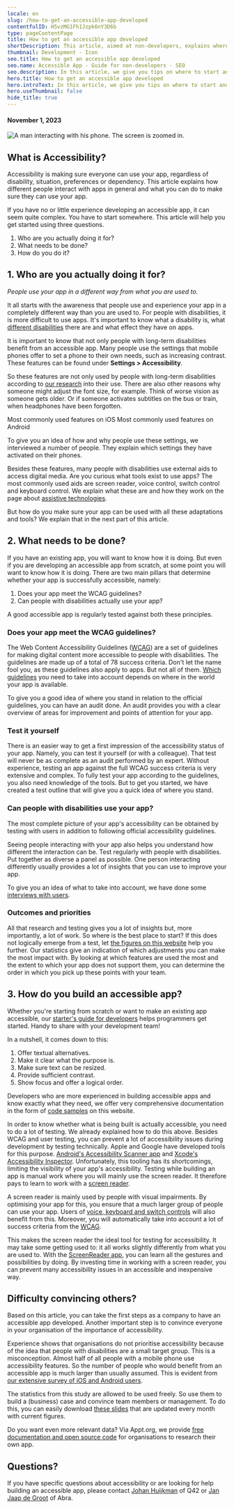 ```yaml
---
locale: en
slug: /how-to-get-an-accessible-app-developed
contentfulID: H5vzMG1Fh1Jzpk6nY3D6b
type: pageContentPage
title: How to get an accessible app developed
shortDescription: This article, aimed at non-developers, explains where to start if you want to have an app made accessible.
thumbnail: Development - Icon
seo.title: How to get an accessible app developed
seo.name: Accessible App - Guide for non-developers - SEO
seo.description: In this article, we give you tips on where to start and what to consider if you want to make an app accessible to the widest possible range of users, including people with disabilities.
hero.title: How to get an accessible app developed
hero.introText: In this article, we give you tips on where to start and what to consider if you want to make an app accessible to the widest possible range of users, including people with disabilities.
hero.useThumbnail: false
hide_title: true
---
```


<Hero
  title="How to get an accessible app developed"
  introText="In this article, we give you tips on where to start and what to consider if you want to make an app accessible to the widest possible range of users, including people with disabilities."
/>

#### November 1, 2023

<Image src="/img/light/Q42 Amsterdam - Real User Feedback Thursday -5 met blinden en slechtzienden (9).jpg" alt="A man interacting with his phone. The screen is zoomed in."/>

## What is Accessibility?

Accessibility is making sure everyone can use your app, regardless of disability, situation, preferences or dependency. This article explains how different people interact with apps in general and what you can do to make sure they can use your app.

If you have no or little experience developing an accessible app, it can seem quite complex. You have to start somewhere. This article will help you get started using three questions.

1. Who are you actually doing it for?
2. What needs to be done?
3. How do you do it?

## 1. Who are you actually doing it for?

*People use your app in a different way from what you are used to.*

It all starts with the awareness that people use and experience your app in a completely different way than you are used to. For people with disabilities, it is more difficult to use apps. It's important to know what a disability is, what [different disabilities](/en/articles/disabilities) there are and what effect they have on apps. 

It is important to know that not only people with long-term disabilities benefit from an accessible app. Many people use the settings that mobile phones offer to set a phone to their own needs, such as increasing contrast. These features can be found under **Settings > Accessibility**.

So these features are not only used by people with long-term disabilities according to [our research](/en/stats) into their use. There are also other reasons why someone might adjust the font size, for example. Think of worse vision as someone gets older. Or if someone activates subtitles on the bus or train, when headphones have been forgotten.

<TwoColumnBlock>
  <LeftColumn>
    <ColumnRow>
      <PercentageBlock
        metrics={[
          { title: 'Adjust text size', key: 'ios-non_default_content_size-true', isPercentage: true },
          { title: 'Dark mode', key: 'ios-preference_ui_style-dark', isPercentage: true },
          { title: 'Zoom', key: 'ios-screen_zoomed-true', isPercentage: true },
          { title: 'Bold text', key: 'ios-accessibility_is_bold_text_enabled-true', isPercentage: true },
          { title: 'Shake to undo off', key: 'ios-accessibility_is_shake_to_undo_enabled-false', isPercentage: true }
        ]}
        linkLabel="All accessibility stats"
        linkUrl="/en/stats">
        Most commonly used features on iOS
      </PercentageBlock>
    </ColumnRow>
  </LeftColumn>
  <RightColumn>
    <ColumnRow>
      <PercentageBlock
        metrics={[
          { title: 'Dark mode', key: 'android-preference_is_nightmode_enabled-true', isPercentage: true },
          { title: 'Live captions', key: 'android-accessibility_is_closed_captioning_enabled-true', isPercentage: true },
          { title: 'Screen orientation landscape', key: 'android-screen_orientation-landscape', isPercentage: true },
          { title: 'Bigger display size', key: 'android-screen_display_scale_default_comparison-bigger', isPercentage: true },
          { title: 'Adjust text size', key: 'android-default_screen_font_scale-false', isPercentage: true }
        ]}
        linkLabel="All accessibility stats"
        linkUrl="/en/stats">
        Most commonly used features on Android
      </PercentageBlock>
    </ColumnRow>
  </RightColumn>
</TwoColumnBlock>

To give you an idea of how and why people use these settings, we interviewed a number of people. They explain which settings they have activated on their phones. 

<Quote
  quote="How many hours a day I use my phone? How many hours do you use your eyes?"
  name="Jesse"
  imageSrc="/img/light/Jesse.png"
  alt="Photo Jesse"
  linkLabel="See all interviews"
  url="/en/articles/interviews"
/>

Besides these features, many people with disabilities use external aids to access digital media. Are you curious what tools exist to use apps? The most commonly used aids are screen reader, voice control, switch control and keyboard control. We explain what these are and how they work on the page about [assistive technologies](/en/articles/assistive-technologies).

But how do you make sure your app can be used with all these adaptations and tools? We explain that in the next part of this article.

## 2. What needs to be done?

If you have an existing app, you will want to know how it is doing. But even if you are developing an accessible app from scratch, at some point you will want to know how it is doing. There are two main pillars that determine whether your app is successfully accessible, namely:

1. Does your app meet the WCAG guidelines?
2. Can people with disabilities actually use your app?

A good accessible app is regularly tested against both these principles.

### Does your app meet the WCAG guidelines?

The Web Content Accessibility Guidelines ([WCAG](/en/guidelines/wcag)) are a set of guidelines for making digital content more accessible to people with disabilities. The guidelines are made up of a total of 78 success criteria. Don't let the name fool you, as these guidelines also apply to apps. But not all of them. [Which guidelines](/en/guidelines) you need to take into account depends on where in the world your app is available. 

To give you a good idea of where you stand in relation to the official guidelines, you can have an audit done. An audit provides you with a clear overview of areas for improvement and points of attention for your app. 

### Test it yourself

There is an easier way to get a first impression of the accessibility status of your app. Namely, you can test it yourself (or with a colleague). That test will never be as complete as an audit performed by an expert. Without experience, testing an app against the full WCAG success criteria is very extensive and complex. To fully test your app according to the guidelines, you also need knowledge of the tools. But to get you started, we have created a test outline that will give you a quick idea of where you stand.

<LinkList title="WCAG Testing for Beginners Link" isHighlighted={true}>
  <LinkListItem url="/en/guidelines/beginnersguide-accessibility-testing" title="Beginners' Guide to Accessibility Testing" pageTitle="Beginners' Guide to Accessibility Testing" shortDescription="Test whether your app is accessible yourself." icon="/img/light/features.svg" iconAlt="Features icon"/>
</LinkList>

### Can people with disabilities use your app?

The most complete picture of your app's accessibility can be obtained by testing with users in addition to following official accessibility guidelines.

Seeing people interacting with your app also helps you understand how different the interaction can be. Test regularly with people with disabilities. Put together as diverse a panel as possible. One person interacting differently usually provides a lot of insights that you can use to improve your app. 

To give you an idea of what to take into account, we have done some [interviews with users](/en/articles/interviews).

### Outcomes and priorities

All that research and testing gives you a lot of insights but, more importantly, a lot of work. So where is the best place to start? If this does not logically emerge from a test, let [the figures on this website](/en/stats) help you further. Our statistics give an indication of which adjustments you can make the most impact with. By looking at which features are used the most and the extent to which your app does not support them, you can determine the order in which you pick up these points with your team.

## 3. How do you build an accessible app?

Whether you're starting from scratch or want to make an existing app accessible, our [starter's guide for developers](/en/articles/accessible-app-beginners-guide) helps programmers get started. Handy to share with your development team!

In a nutshell, it comes down to this:

1. Offer textual alternatives.
2. Make it clear what the purpose is.
3. Make sure text can be resized.
4. Provide sufficient contrast.
5. Show focus and offer a logical order.

Developers who are more experienced in building accessible apps and know exactly what they need, we offer very comprehensive documentation in the form of [code samples](/en/docs) on this website.

In order to know whether what is being built is actually accessible, you need to do a lot of testing. We already explained how to do this above. Besides WCAG and user testing, you can prevent a lot of accessibility issues during development by testing technically. Apple and Google have developed tools for this purpose.  [Android's Accessibility Scanner app](https://developer.android.com/guide/topics/ui/accessibility/testing#accessibility-scanner) and [Xcode's Accessibility Inspector](https://developer.apple.com/library/archive/documentation/Accessibility/Conceptual/AccessibilityMacOSX/OSXAXTestingApps.html). Unfortunately, this tooling has its shortcomings, limiting the visibility of your app's accessibility. Testing while building an app is manual work where you will mainly use the screen reader. It therefore pays to learn to work with a [screen reader](/en/stats/screen-reader). 

A screen reader is mainly used by people with visual impairments. By optimising your app for this, you ensure that a much larger group of people can use your app. Users of [voice, keyboard and switch controls](/en/articles/assistive-technologies) will also benefit from this. Moreover, you will automatically take into account a lot of success criteria from the [WCAG](/en/guidelines/wcag).

This makes the screen reader the ideal tool for testing for accessibility. It may take some getting used to: it all works slightly differently from what you are used to. With the [ScreenReader app](https://screenreader.app/), you can learn all the gestures and possibilities by doing. By investing time in working with a screen reader, you can prevent many accessibility issues in an accessible and inexpensive way. 

## Difficulty convincing others?

Based on this article, you can take the first steps as a company to have an accessible app developed. Another important step is to convince everyone in your organisation of the importance of accessibility.

Experience shows that organisations do not prioritise accessibility because of the idea that people with disabilities are a small target group. This is a misconception. Almost half of all people with a mobile phone use accessibility features. So the number of people who would benefit from an accessible app is much larger than usually assumed. This is evident from [our extensive survey of iOS and Android users](/en/stats).

The statistics from this study are allowed to be used freely. So use them to build a (business) case and convince team members or management. To do this, you can easily download [these slides](/en/stats/download-stats) that are updated every month with current figures.

Do you want even more relevant data? Via Appt.org, we provide [free documentation and open source code](/en/stats/download-stats) for organisations to research their own app.

## Questions?

If you have specific questions about accessibility or are looking for help building an accessible app, please contact [Johan Huijkman](mailto:johan@q42.nl) of Q42 or [Jan Jaap de Groot](mailto:janjaap@abra.nl) of Abra.